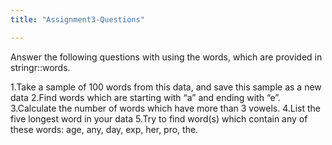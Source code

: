 ```yaml
---
title: "Assignment3-Questions"

---
```

Answer the following questions with using the words, which are provided in stringr::words.

1.Take a sample of 100 words from this data, and save this sample as a new data
2.Find words which are starting with “a” and ending with “e”.
3.Calculate the number of words which have more than 3 vowels.
4.List the five longest word in your data
5.Try to find word(s) which contain any of these words: age, any, day, exp, her, pro, the.
